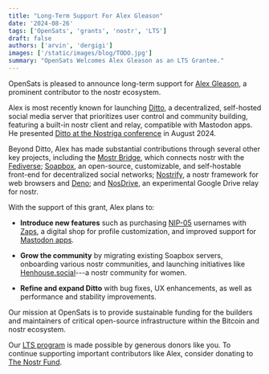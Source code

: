 ```yaml
---
title: "Long-Term Support For Alex Gleason"
date: '2024-08-26'
tags: ['OpenSats', 'grants', 'nostr', 'LTS']
draft: false
authors: ['arvin', 'dergigi']
images: ['/static/images/blog/TODO.jpg']
summary: "OpenSats Welcomes Alex Gleason as an LTS Grantee."
---
```


OpenSats is pleased to announce long-term support for [Alex
Gleason](https://github.com/alexgleason), a prominent contributor to the nostr
ecosystem.

Alex is most recently known for launching [Ditto](https://soapbox.pub/ditto/), a
decentralized, self-hosted social media server that prioritizes user control and
community building, featuring a built-in nostr client and relay, compatible with
Mastodon apps. He presented [Ditto at the Nostriga
conference](https://www.youtube.com/watch?v=iZyqVGHjDGo) in August 2024.

Beyond Ditto, Alex has made substantial contributions through several other key
projects, including the [Mostr
Bridge](https://soapbox.pub/blog/mostr-fediverse-nostr-bridge/), which connects
nostr with the [Fediverse](https://activitypub.rocks/);
[Soapbox](https://docs.soapbox.pub/soapbox/), an open-source, customizable, and
self-hostable front-end for decentralized social networks;
[Nostrify](https://gitlab.com/soapbox-pub/nostrify/-/blob/main/README.md), a
nostr framework for web browsers and [Deno](https://docs.deno.com/); and
[NosDrive](https://nosdrive.app/), an experimental Google Drive relay for nostr.

With the support of this grant, Alex plans to:

- **Introduce new features** such as purchasing
  [NIP-05](https://github.com/nostr-protocol/nips/blob/master/05.md) usernames
  with [Zaps](https://github.com/nostr-protocol/nips/blob/master/57.md), a
  digital shop for profile customization, and improved support for [Mastodon
  apps](https://joinmastodon.org/apps).

- **Grow the community** by migrating existing Soapbox servers, onboarding various
  nostr communities, and launching initiatives like
  [Henhouse.social](https://henhouse.social/)---a nostr community for women.

- **Refine and expand Ditto** with bug fixes, UX enhancements, as well as
  performance and stability improvements.

Our mission at OpenSats is to provide sustainable funding for the builders and
maintainers of critical open-source infrastructure within the Bitcoin and nostr
ecosystem.

Our [LTS program](/blog/nostr-lts-long-term-support-for-nostr-developers) is
made possible by generous donors like you. To continue supporting important
contributors like Alex, consider donating to [The Nostr Fund](/funds/nostr).

<center>
    <DonateToNostrFundButton/>
</center>
